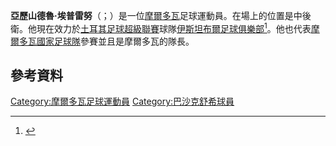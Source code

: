 '''亞歷山德魯·埃普雷努'''（{{lang-ro|Alexandru Epureanu}}；{{bd|1986年|9月27日}}）是一位[[摩爾多瓦|摩爾多瓦]]足球運動員。在場上的位置是中後衛。他現在效力於[[土耳其足球超級聯賽|土耳其足球超級聯賽]]球隊[[伊斯坦堡巴沙克舒希足球會|伊斯坦布爾足球俱樂部]]<ref>{{cite web|title=Alexandru Epureanu va evolua din noul sezon la İstanbul BB|url=http://diez.md/2014/07/02/alexandru-epureanu-va-evolua-din-noul-sezon-la-istanbul-bb/|website=http://diez.md|publisher=Diez.md|accessdate=3 July 2014|language=ro|archive-date=2019-04-02|archive-url=https://web.archive.org/web/20190402081340/http://diez.md/2014/07/02/alexandru-epureanu-va-evolua-din-noul-sezon-la-istanbul-bb/|dead-url=yes}}</ref>。他也代表[[摩爾多瓦國家足球隊|摩爾多瓦國家足球隊]]參賽並且是摩爾多瓦的隊長。
==參考資料==
{{Reflist}}

{{DEFAULTSORT: Epureanu, Alexandru}}
[[Category:摩爾多瓦足球運動員|Category:摩爾多瓦足球運動員]]
[[Category:巴沙克舒希球員|Category:巴沙克舒希球員]]